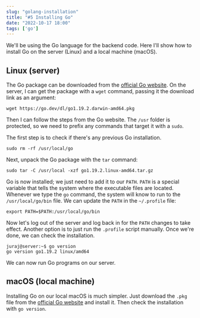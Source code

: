```yaml
---
slug: "golang-installation"
title: "#5 Installing Go"
date: "2022-10-17 18:00"
tags: ['go']
---
```

We'll be using the Go language for the backend code. Here I'll show how to install Go on the server (Linux) and a local machine (macOS).

## Linux (server)
The Go package can be downloaded from the [official Go website](https://go.dev/doc/install). On the server, I can get the package with a ```wget``` command, passing it the download link as an argument:
```
wget https://go.dev/dl/go1.19.2.darwin-amd64.pkg
```

Then I can follow the steps from the Go website. The ```/usr``` folder is protected, so we need to prefix any commands that target it with a ```sudo```.

The first step is to check if there's any previous Go installation.
```
sudo rm -rf /usr/local/go
```

Next, unpack the Go package with the ```tar``` command:
```
sudo tar -C /usr/local -xzf go1.19.2.linux-amd64.tar.gz
```

Go is now installed; we just need to add it to our ```PATH```. ```PATH``` is a special variable that tells the system where the executable files are located. Whenever we type the ```go``` command, the system will know to run to the ```/usr/local/go/bin``` file. We can update the ```PATH``` in the ```~/.profile``` file:
```
export PATH=$PATH:/usr/local/go/bin
```

Now let's log out of the server and log back in for the ```PATH``` changes to take effect. Another option is to just run the ```.profile``` script manually. Once we're done, we can check the installation.
```
juraj@server:~$ go version
go version go1.19.2 linux/amd64
```

We can now run Go programs on our server.

## macOS (local machine)
Installing Go on our local macOS is much simpler. Just download the ```.pkg``` file from the [official Go website](https://go.dev/doc/install) and install it. Then check the installation with ```go version```.
